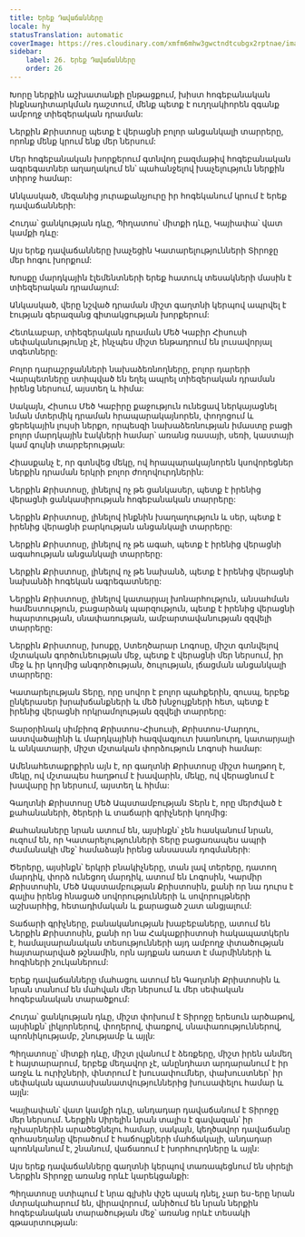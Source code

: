```yaml
---
title: Երեք Դավաճանները
locale: hy
statusTranslation: automatic
coverImage: https://res.cloudinary.com/xmfm6mhw3gwctndtcubgx2rptnae/image/upload/v1741354419/small_cover_la_gran_rebelion_28716e29d2.webp
sidebar:
    label: 26. Երեք Դավաճանները
    order: 26
---
```

Խորը ներքին աշխատանքի ընթացքում, խիստ հոգեբանական ինքնադիտարկման դաշտում, մենք պետք է ուղղակիորեն զգանք ամբողջ տիեզերական դրաման:

Ներքին Քրիստոսը պետք է վերացնի բոլոր անցանկալի տարրերը, որոնք մենք կրում ենք մեր ներսում:

Մեր հոգեբանական խորքերում գտնվող բազմաթիվ հոգեբանական ագրեգատներ աղաղակում են՝ պահանջելով խաչելություն ներքին տիրոջ համար:

Անկասկած, մեզանից յուրաքանչյուրը իր հոգեկանում կրում է երեք դավաճանների:

Հուդա՝ ցանկության դևը, Պիղատոս՝ միտքի դևը, Կայիափա՝ վատ կամքի դևը:

Այս երեք դավաճանները խաչեցին Կատարելությունների Տիրոջը մեր հոգու խորքում:

Խոսքը մարդկային էլեմենտների երեք հատուկ տեսակների մասին է տիեզերական դրամայում:

Անկասկած, վերը նշված դրաման միշտ գաղտնի կերպով ապրվել է էության գերազանց գիտակցության խորքերում:

Հետևաբար, տիեզերական դրաման Մեծ Կաբիր Հիսուսի սեփականությունը չէ, ինչպես միշտ ենթադրում են լուսավորյալ տգետները:

Բոլոր դարաշրջանների նախաձեռնողները, բոլոր դարերի Վարպետները ստիպված են եղել ապրել տիեզերական դրաման իրենց ներսում, այստեղ և հիմա:

Սակայն, Հիսուս Մեծ Կաբիրը քաջություն ունեցավ ներկայացնել նման մտերմիկ դրաման հրապարակայնորեն, փողոցում և ցերեկային լույսի ներքո, որպեսզի նախաձեռնության իմաստը բացի բոլոր մարդկային էակների համար՝ առանց ռասայի, սեռի, կաստայի կամ գույնի տարբերության:

Հիասքանչ է, որ գտնվեց մեկը, ով հրապարակայնորեն կսովորեցներ ներքին դրաման երկրի բոլոր ժողովուրդներին:

Ներքին Քրիստոսը, լինելով ոչ թե ցանկասեր, պետք է իրենից վերացնի ցանկասիրության հոգեբանական տարրերը:

Ներքին Քրիստոսը, լինելով ինքնին խաղաղություն և սեր, պետք է իրենից վերացնի բարկության անցանկալի տարրերը:

Ներքին Քրիստոսը, լինելով ոչ թե ագահ, պետք է իրենից վերացնի ագահության անցանկալի տարրերը:

Ներքին Քրիստոսը, լինելով ոչ թե նախանձ, պետք է իրենից վերացնի նախանձի հոգեկան ագրեգատները:

Ներքին Քրիստոսը, լինելով կատարյալ խոնարհություն, անսահման համեստություն, բացարձակ պարզություն, պետք է իրենից վերացնի հպարտության, սնափառության, ամբարտավանության զզվելի տարրերը:

Ներքին Քրիստոսը, խոսքը, Ստեղծարար Լոգոսը, միշտ գտնվելով մշտական գործունեության մեջ, պետք է վերացնի մեր ներսում, իր մեջ և իր կողմից անգործության, ծուլության, լճացման անցանկալի տարրերը:

Կատարելության Տերը, որը սովոր է բոլոր պահքերին, զուսպ, երբեք ընկերասեր խրախճանքների և մեծ խնջույքների հետ, պետք է իրենից վերացնի որկրամոլության զզվելի տարրերը:

Տարօրինակ սիմբիոզ Քրիստոս-Հիսուսի, Քրիստոս-Մարդու, աստվածայինի և մարդկայինի հազվագյուտ խառնուրդ, կատարյալի և անկատարի, միշտ մշտական փորձություն Լոգոսի համար:

Ամենահետաքրքիրն այն է, որ գաղտնի Քրիստոսը միշտ հաղթող է, մեկը, ով մշտապես հաղթում է խավարին, մեկը, ով վերացնում է խավարը իր ներսում, այստեղ և հիմա:

Գաղտնի Քրիստոսը Մեծ Ապստամբության Տերն է, որը մերժված է քահանաների, ծերերի և տաճարի գրիչների կողմից:

Քահանաները նրան ատում են, այսինքն՝ չեն հասկանում նրան, ուզում են, որ Կատարելությունների Տերը բացառապես ապրի ժամանակի մեջ՝ համաձայն իրենց անսասան դոգմաների:

Ծերերը, այսինքն՝ երկրի բնակիչները, տան լավ տերերը, դատող մարդիկ, փորձ ունեցող մարդիկ, ատում են Լոգոսին, Կարմիր Քրիստոսին, Մեծ Ապստամբության Քրիստոսին, քանի որ նա դուրս է գալիս իրենց հնացած սովորությունների և սովորույթների աշխարհից, հետադիմական և քարացած շատ անցյալում:

Տաճարի գրիչները, բանականության խաբեբաները, ատում են Ներքին Քրիստոսին, քանի որ նա Հակաքրիստոսի հակապատկերն է, համալսարանական տեսությունների այդ ամբողջ փտածության հայտարարված թշնամին, որն այդքան առատ է մարմինների և հոգիների շուկաներում:

Երեք դավաճանները մահացու ատում են Գաղտնի Քրիստոսին և նրան տանում են մահվան մեր ներսում և մեր սեփական հոգեբանական տարածքում:

Հուդա՝ ցանկության դևը, միշտ փոխում է Տիրոջը երեսուն արծաթով, այսինքն՝ լիկյորներով, փողերով, փառքով, սնափառություններով, պոռնիկությամբ, շնությամբ և այլն:

Պիղատոսը՝ միտքի դևը, միշտ լվանում է ձեռքերը, միշտ իրեն անմեղ է հայտարարում, երբեք մեղավոր չէ, անընդհատ արդարանում է իր առջև և ուրիշների, փնտրում է խուսափումներ, փախուստներ՝ իր սեփական պատասխանատվություններից խուսափելու համար և այլն:

Կայիափան՝ վատ կամքի դևը, անդադար դավաճանում է Տիրոջը մեր ներսում. Ներքին Սիրելին նրան տալիս է գավազան՝ իր ոչխարներին արածեցնելու համար, սակայն, կեղծավոր դավաճանը զոհասեղանը վերածում է հաճույքների մահճակալի, անդադար պոռնկանում է, շնանում, վաճառում է խորհուրդները և այլն:

Այս երեք դավաճանները գաղտնի կերպով տառապեցնում են սիրելի Ներքին Տիրոջը առանց որևէ կարեկցանքի:

Պիղատոսը ստիպում է նրա գլխին փշե պսակ դնել, չար ես-երը նրան մտրակահարում են, վիրավորում, անիծում են նրան ներքին հոգեբանական տարածության մեջ՝ առանց որևէ տեսակի գթասրտության:

